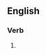 ==English==

===Verb===
{{head|en|verb form}}

# {{present participle of|proportionate|lang=en|nocat=1}}